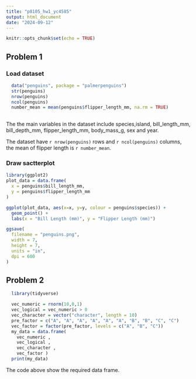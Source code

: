 ```yaml
---
title: "p8105_hw1_yc4585"
output: html_document
date: "2024-09-12"
---
```


```r
knitr::opts_chunk$set(echo = TRUE)
```
## Problem 1
### Load dataset
```r
  data("penguins", package = "palmerpenguins")
  str(penguins)
  nrow(penguins)
  ncol(penguins)
  number_mean = mean(penguins$flipper_length_mm, na.rm = TRUE)
  
```
        
  The the main variables in the dataset include species,island, bill_length_mm, bill_depth_mm, flipper_length_mm, body_mass_g, sex and year.


  The dataset have `r nrow(penguins)` rows and `r ncol(penguins)` columns, the mean of flipper length is `r number_mean`.

### Draw sactterplot
```r
library(ggplot2)
plot_data = data.frame(
  x = penguins$bill_length_mm,
  y = penguins$flipper_length_mm
)

ggplot(plot_data, aes(x=x, y=y, colour = penguins$species)) + 
  geom_point() +
  labs(x = "Bill Length (mm)", y = "Flipper Length (mm)")

ggsave(
  filename = "penguins.png", 
  width = 7,                     
  height = 7,                    
  units = "in",                   
  dpi = 600                      
)
```
## Problem 2
```r
  library(tidyverse)
```

```r
  vec_numeric = rnorm(10,0,1)
  vec_logical = vec_numeric > 0
  vec_character = vector("character", length = 10)
  pre_factor = c("A", "A", "A", "A", "A", "A", "B", "B", "C", "C")
  vec_factor = factor(pre_factor, levels = c("A", "B", "C"))
  my_data = data.frame(
    vec_numeric ,
    vec_logical ,
    vec_character ,
    vec_factor )
  print(my_data)
```
The code above show the required data frame.

```r

```



